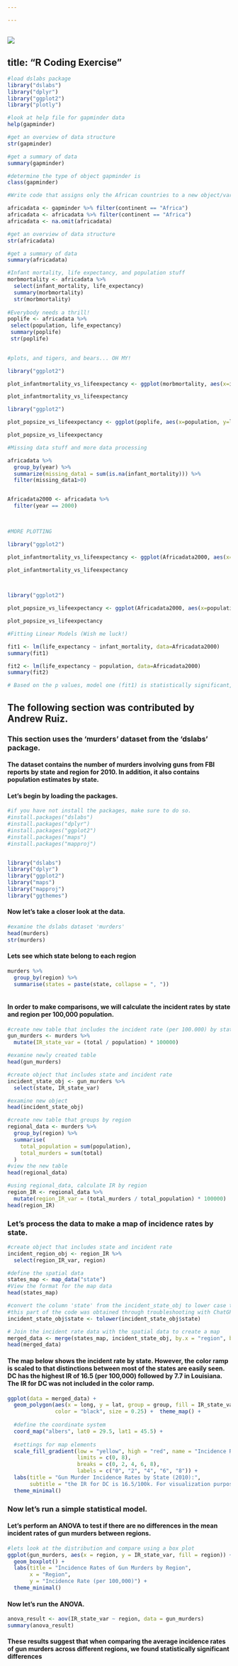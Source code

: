 ---

---

![](images/Red Sunrise Narrow.jpg)
---
title: "R Coding Exercise"
---

```{r}

#load dslabs package
library("dslabs")
library("dplyr")
library("ggplot2")
library("plotly")

```

```{r}
#look at help file for gapminder data
help(gapminder)

#get an overview of data structure
str(gapminder)

#get a summary of data
summary(gapminder)

#determine the type of object gapminder is
class(gapminder)

```

```{r}

#Write code that assigns only the African countries to a new object/variable called africadata. 

africadata <- gapminder %>% filter(continent == "Africa")
africadata <- africadata %>% filter(continent == "Africa")
africadata <- na.omit(africadata)

#get an overview of data structure
str(africadata)

#get a summary of data
summary(africadata)

#Infant mortality, life expectancy, and population stuff
morbmortality <- africadata %>% 
  select(infant_mortality, life_expectancy)
  summary(morbmortality)
  str(morbmortality)
  
#Everybody needs a thrill!
poplife <- africadata %>%
 select(population, life_expectancy)
 summary(poplife)
 str(poplife)
 
```

```{r}
#plots, and tigers, and bears... OH MY!

library("ggplot2")

plot_infantmortality_vs_lifeexpectancy <- ggplot(morbmortality, aes(x=infant_mortality, y=life_expectancy)) + geom_point() + theme_classic() + labs(title = "Life Expextancy vs. Infant Mortality", x="Infant Mortality", y="Life Expectancy")

plot_infantmortality_vs_lifeexpectancy

```

```{r}
 
library("ggplot2")

plot_popsize_vs_lifeexpectancy <- ggplot(poplife, aes(x=population, y=life_expectancy)) + scale_x_log10() + geom_point() + theme_classic() + labs(title = "Life Expextancy vs. Population", x="Population", y="Life Expectancy")

plot_popsize_vs_lifeexpectancy

```

```{r}
#Missing data stuff and more data processing

africadata %>%
  group_by(year) %>%
  summarize(missing_data1 = sum(is.na(infant_mortality))) %>%
  filter(missing_data1>0)


Africadata2000 <- africadata %>%
  filter(year == 2000)
 


#MORE PLOTTING 

library("ggplot2")

plot_infantmortality_vs_lifeexpectancy <- ggplot(Africadata2000, aes(x=infant_mortality, y=life_expectancy)) + geom_point() + theme_classic() + labs(title = "Life Expextancy vs. Infant Mortality", x="Infant Mortality", y="Life Expectancy")

plot_infantmortality_vs_lifeexpectancy


 
library("ggplot2")

plot_popsize_vs_lifeexpectancy <- ggplot(Africadata2000, aes(x=population, y=life_expectancy))+ scale_x_log10() + geom_point() + theme_classic() + labs(title = "Life Expextancy vs. Population", x="Population", y="Life Expectancy")

plot_popsize_vs_lifeexpectancy

```

```{r}


#Fitting Linear Models (Wish me luck!)

fit1 <- lm(life_expectancy ~ infant_mortality, data=Africadata2000)
summary(fit1)

fit2 <- lm(life_expectancy ~ population, data=Africadata2000)
summary(fit2)

# Based on the p values, model one (fit1) is statistically significant, while model 2 (fit2) is not.  I'm not calculating the dang t or F statistic. ;-P

```

## The following section was contributed by Andrew Ruiz.

### This section uses the 'murders' dataset from the 'dslabs' package.

#### The dataset contains the number of murders involving guns from FBI reports by state and region for 2010. In addition, it also contains population estimates by state.

#### Let's begin by loading the packages.

```{r}
#if you have not install the packages, make sure to do so.
#install.packages("dslabs")
#install.packages("dplyr")
#install.packages("ggplot2")
#install.packages("maps")
#install.packages("mapproj")


library("dslabs")
library("dplyr")
library("ggplot2")
library("maps")
library("mapproj")
library("ggthemes")

```

#### Now let's take a closer look at the data.

```{r}
#examine the dslabs dataset 'murders'
head(murders)
str(murders)
```

#### Lets see which state belong to each region

```{r}

murders %>%
  group_by(region) %>%
  summarise(states = paste(state, collapse = ", "))
 

```

#### In order to make comparisons, we will calculate the incident rates by state and region per 100,000 population.

```{r}
#create new table that includes the incident rate (per 100.000) by state for gun murders in 2010
gun_murders <- murders %>%
  mutate(IR_state_var = (total / population) * 100000)

#examine newly created table
head(gun_murders)
```

```{r}
#create object that includes state and incident rate
incident_state_obj <- gun_murders %>%
  select(state, IR_state_var)

#examine new object
head(incident_state_obj)
```

```{r}
#create new table that groups by region
regional_data <- murders %>%
  group_by(region) %>%
  summarise(
    total_population = sum(population),
    total_murders = sum(total)
  )	
#view the new table
head(regional_data)

#using regional_data, calculate IR by region
region_IR <- regional_data %>%
  mutate(region_IR_var = (total_murders / total_population) * 100000)	
head(region_IR)
```

### Let's process the data to make a map of incidence rates by state.

```{r}
#create object that includes state and incident rate
incident_region_obj <- region_IR %>%
  select(region_IR_var, region)

#define the spatial data
states_map <- map_data("state")
#View the format for the map data
head(states_map)

#convert the column 'state' from the incident_state_obj to lower case to match the state_map formatting
#this part of the code was obtained through troubleshooting with ChatGPT
incident_state_obj$state <- tolower(incident_state_obj$state)

# Join the incident rate data with the spatial data to create a map
merged_data <- merge(states_map, incident_state_obj, by.x = "region", by.y = "state", all.x = TRUE)
head(merged_data)
```

#### The map below shows the incident rate by state. However, the color ramp is scaled to that distinctions between most of the states are easily seen. DC has the highest IR of 16.5 (per 100,000) followed by 7.7 in Louisiana. The IR for DC was not included in the color ramp.

```{r}
ggplot(data = merged_data) +
  geom_polygon(aes(x = long, y = lat, group = group, fill = IR_state_var), 
               color = "black", size = 0.25) +  theme_map() +
  
  #define the coordinate system
  coord_map("albers", lat0 = 29.5, lat1 = 45.5) +
  
  #settings for map elements
  scale_fill_gradient(low = "yellow", high = "red", name = "Incidence Rate",
                      limits = c(0, 8), 
                      breaks = c(0, 2, 4, 6, 8),
                      labels = c("0", "2", "4", "6", "8")) +
  labs(title = "Gun Murder Incidence Rates by State (2010):",
       subtitle = "the IR for DC is 16.5/100k. For visualization purposes, DC was not included in the color ramp") +
  theme_minimal()

```

### Now let's run a simple statistical model.

#### Let's perform an ANOVA to test if there are no differences in the mean incident rates of gun murders between regions.

```{r}
#lets look at the distribution and compare using a box plot
ggplot(gun_murders, aes(x = region, y = IR_state_var, fill = region)) +
  geom_boxplot() +
  labs(title = "Incidence Rates of Gun Murders by Region",
       x = "Region",
       y = "Incidence Rate (per 100,000)") +
  theme_minimal()

```

#### Now let's run the ANOVA.

```{r}
anova_result <- aov(IR_state_var ~ region, data = gun_murders)
summary(anova_result)
```

#### These results suggest that when comparing the average incidence rates of gun murders across different regions, we found statistically significant differences
